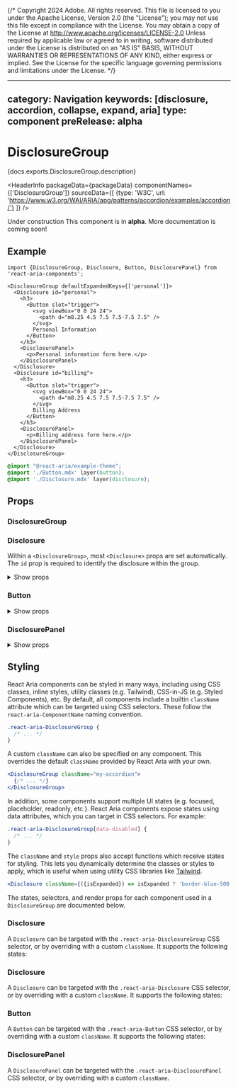 {/* Copyright 2024 Adobe. All rights reserved.
This file is licensed to you under the Apache License, Version 2.0 (the "License");
you may not use this file except in compliance with the License. You may obtain a copy
of the License at http://www.apache.org/licenses/LICENSE-2.0
Unless required by applicable law or agreed to in writing, software distributed under
the License is distributed on an "AS IS" BASIS, WITHOUT WARRANTIES OR REPRESENTATIONS
OF ANY KIND, either express or implied. See the License for the specific language
governing permissions and limitations under the License. */}



---
category: Navigation
keywords: [disclosure, accordion, collapse, expand, aria]
type: component
preRelease: alpha
---

# DisclosureGroup

<PageDescription>{docs.exports.DisclosureGroup.description}</PageDescription>

<HeaderInfo
  packageData={packageData}
  componentNames={['DisclosureGroup']}
  sourceData={[
    {type: 'W3C', url: 'https://www.w3.org/WAI/ARIA/apg/patterns/accordion/examples/accordion/'}
  ]} />

<InlineAlert variant="notice" marginTop={60}>
  <Heading>Under construction</Heading>
  <Content>This component is in <strong>alpha</strong>. More documentation is coming soon!</Content>
</InlineAlert>

## Example

```tsx example
import {DisclosureGroup, Disclosure, Button, DisclosurePanel} from 'react-aria-components';

<DisclosureGroup defaultExpandedKeys={['personal']}>
  <Disclosure id="personal">
    <h3>
      <Button slot="trigger">
        <svg viewBox="0 0 24 24">
          <path d="m8.25 4.5 7.5 7.5-7.5 7.5" />
        </svg>
        Personal Information
      </Button>
    </h3>
    <DisclosurePanel>
      <p>Personal information form here.</p>
    </DisclosurePanel>
  </Disclosure>
  <Disclosure id="billing">
    <h3>
      <Button slot="trigger">
        <svg viewBox="0 0 24 24">
          <path d="m8.25 4.5 7.5 7.5-7.5 7.5" />
        </svg>
        Billing Address
      </Button>
    </h3>
    <DisclosurePanel>
      <p>Billing address form here.</p>
    </DisclosurePanel>
  </Disclosure>
</DisclosureGroup>
```

```css hidden
@import "@react-aria/example-theme";
@import './Button.mdx' layer(button);
@import './Disclosure.mdx' layer(disclosure);
```

## Props

### DisclosureGroup

<PropTable component={docs.exports.DisclosureGroup} links={docs.links} />

### Disclosure

Within a `<DisclosureGroup>`, most `<Disclosure>` props are set automatically. The `id` prop is required to identify the disclosure within the group.

<details>
  <summary style={{fontWeight: 'bold'}}><ChevronRight size="S" /> Show props</summary>

<PropTable component={docs.exports.Disclosure} links={docs.links} />

</details>

### Button

<details>
  <summary style={{fontWeight: 'bold'}}><ChevronRight size="S" /> Show props</summary>

<PropTable component={docs.exports.Button} links={docs.links} />

</details>

### DisclosurePanel

<details>
  <summary style={{fontWeight: 'bold'}}><ChevronRight size="S" /> Show props</summary>

<PropTable component={docs.exports.DisclosurePanel} links={docs.links} />

</details>

## Styling

React Aria components can be styled in many ways, including using CSS classes, inline styles, utility classes (e.g. Tailwind), CSS-in-JS (e.g. Styled Components), etc. By default, all components include a builtin `className` attribute which can be targeted using CSS selectors. These follow the `react-aria-ComponentName` naming convention.

```css
.react-aria-DisclosureGroup {
  /* ... */
}
```

A custom `className` can also be specified on any component. This overrides the default `className` provided by React Aria with your own.

```jsx
<DisclosureGroup className="my-accordion">
  {/* ... */}
</DisclosureGroup>
```

In addition, some components support multiple UI states (e.g. focused, placeholder, readonly, etc.). React Aria components expose states using data attributes, which you can target in CSS selectors. For example:

```css
.react-aria-DisclosureGroup[data-disabled] {
  /* ... */
}
```

The `className` and `style` props also accept functions which receive states for styling. This lets you dynamically determine the classes or styles to apply, which is useful when using utility CSS libraries like [Tailwind](https://tailwindcss.com/).

```jsx
<Disclosure className={({isExpanded}) => isExpanded ? 'border-blue-500' : 'border-gray-600'} />
```

The states, selectors, and render props for each component used in a `DisclosureGroup` are documented below.

### Disclosure

A `Disclosure` can be targeted with the `.react-aria-DisclosureGroup` CSS selector, or by overriding with a custom `className`. It supports the following states:

<StateTable properties={docs.exports.DisclosureGroupRenderProps.properties} />

### Disclosure

A `Disclosure` can be targeted with the `.react-aria-Disclosure` CSS selector, or by overriding with a custom `className`. It supports the following states:

<StateTable properties={docs.exports.DisclosureRenderProps.properties} />

### Button

A `Button` can be targeted with the `.react-aria-Button` CSS selector, or by overriding with a custom `className`. It supports the following states:

<StateTable properties={docs.exports.ButtonRenderProps.properties} />

### DisclosurePanel

A `DisclosurePanel` can be targeted with the `.react-aria-DisclosurePanel` CSS selector, or by overriding with a custom `className`.
